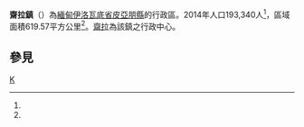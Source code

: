 {{Infobox settlement
|native_name = {{lang|my|ကျိုက်လတ်မြို့နယ်}}
|official_name = 齋拉鎮
|settlement_type = [[皮亞朋縣|皮亞朋縣]]行政區
|image_skyline = 
|image_map = 
|map_caption = 
|pushpin_label_position = bottom
|pushpin_map = Burma
|pushpin_map_caption =
|subdivision_type = 國家
|subdivision_name = {{flag|Burma}}
|subdivision_type1 = [[缅甸行政区划|省]]
|subdivision_name1 = [[伊洛瓦底省|伊洛瓦底省]]
|subdivision_type2 = [[縣_(緬甸)|縣]]
|subdivision_name2 = [[皮亞朋縣|皮亞朋縣]]
|subdivision_type3 = 行政中心
|subdivision_name3 = [[齋拉|齋拉]]
|unit_pref =
|area_total_km2 = 619.57
|population = 193,340
|population_as_of = 2014
|population_footnotes =<ref name="citypopulation">[http://www.citypopulation.de/php/myanmar-admin.php MYANMAR: Administrative Division]. Citypopulation. 2015-10-30</ref>
|population_density_km2 = 311.99
|coordinates_display = inline,title
|coordinates_region = MM
|latNS = N
|latd = 16
|latm = 26
|lats = 35
|longEW = E
|longd = 95
|longm = 42
|longs = 51
|elevation_ft = 
|elevation_m = 
|timezone = [[Myanmar_Standard_Time|MST]]
|utc_offset = +6:30
|website =
}}

'''齋拉鎮'''（{{lang-my|ကျိုက်လတ်မြို့နယ်}}）為[[緬甸|緬甸]][[伊洛瓦底省|伊洛瓦底省]][[皮亞朋縣|皮亞朋縣]]的行政區。2014年人口193,340人<ref name=citypopulation/>，區域面積619.57平方公里<ref name=citypopulation/>。[[齋拉|齋拉]]為該鎮之行政中心。

==參見==
{{Reflist}}

{{Ayeyarwady Division|state=collapsed}}

[[Category:伊洛瓦底省鎮區|K]]

{{Myanmar-stub}}
